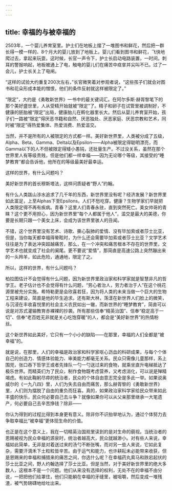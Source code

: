 ```yaml
---
---
---
```

title: 幸福的与被幸福的
---







2503年，一个婴儿养育室里。护士们在地板上摆了一堆图书和鲜花，然后把一群长得一模一样的、8个月大的婴儿放到了地板上。婴儿们看到图书和鲜花，飞快地爬过去，拿起来玩耍。这时候，长官一声令下，护士长启动电路装置，一时间，刺耳的警报响起，地板被通上了电，触电的婴儿们在痛苦中痉挛并尖叫不已。过了一会儿，护士长关上了电闸。

“这样的试验大约重复200次左右，”长官微笑着对参观者说，“这些孩子们就会对图书和花朵形成本能的憎恨，他们的条件反射就这样被限定了。”

“限定”，大约是《勇敢新世界》一书中的最关键词汇。在阿尔多斯·赫胥黎笔下的那个美好盛世里，人从受精开始就被“限定”了。精子和卵子在试管里被调制好，不健康的胚胎被“限定”出局，健康胎儿在孵化器里长大。然后从婴儿养育室开始，孩子们一路被“限定”得厌恶书籍和自然、厌恶独处、厌恶家庭、厌恶宗教和艺术，同时被“限定”得热爱集体、热爱消费、热爱滥交。

当然，并不是所有的人被限定的方式都一样。美好新世界里，人类被分成了五级，Alpha、Beta、Gamma、Delta以及Epsilon——Alpha被限定得聪明漂亮，而Gamma以下的人不但被限定得矮小愚钝，还批量生产。不过没关系，虽然在那个世界里人有等级贵贱，但是他们都一样幸福——因为无论哪个等级，其接受的“睡梦教育”都会告诉他，他所在的等级最美好最幸运。

这样的世界，有什么问题吗？

美好新世界的首长穆斯塔法，这样问质疑者“野人”约翰。

有什么人类跋山涉水追求了几千年的东西，新世界里没有呢？经济发展？新世界里如此富足，上至Alphas下至Epsilons，人们不愁吃穿。健康？生物学家们早就把人类限定得不再有疾病。青春？这里人们青春永驻，直到突然死亡。美女帅哥的青睐？这个更不用担心，因为新世界里“每个人都属于他人”，滥交是最大的美德，你要是长期只跟一个美女上床，会成为该世界里骇人的丑闻。

不错，这个世界里没有艺术、诗歌、撕心裂肺的爱情、没有毕加索或者莎士比亚，但是，当你每天都幸福得晕眩时，为什么还会需要毕加索或者莎士比亚？文学艺术往往是为了表达冲突超越痛苦，那么，在一个冲突和痛苦根本不存在的世界里，文学艺术也就变成了社会的阑尾。更不要说“爱情”，那简直是高速公路上突然蹦出来的一头羚羊，如此危险，通通地，限定了之。

所以，这样的世界，有什么问题吗？

柏拉图估计不会觉得有什么问题，因为新世界里政治家和科学家就是智慧非凡的哲学王。老子估计也不会觉得有什么问题，“劳心者治人，劳力者治于人”在这个桃花源里被充分实施。希特勒更是会欣喜若狂，因为将人类的未来当做一个巨大的生物工程来建设，简直是他的毕生追求。还有斯大林，荡漾在新世界人们脸上的微笑，与沉浸在丰收喜悦里的社会主义农民如出一辙，而新世界的“睡梦教育”，简直可以说是对苏式灌输教育赤裸裸的抄袭。所有那些信奉“精英治国”、信奉“稳定高于一切”、信奉“老百姓无非就是关心吃饱穿暖”的人，都会是“美好新世界”的热情粉丝。

这个新世界如此美好，它只有一个小小的缺陷——在那里，幸福的人们全都是“被幸福”的。

就是说，在那里，人们的幸福是政治家和科学家呕心沥血的科研成果，与每个个体自己的创造力、情感体验能力、审美能力都毫无关系。民众只需像儿童那样，系上围兜，张口吞下哲学王或者先锋队一勺一勺送过来的食物，就乘坐直升电梯抵达了极乐世界。而精英们为了民众，制作食物既考虑营养，又考虑消化，可以说是殚精竭虑。有如此鞠躬尽瘁的统治者，民众的个体自由意志完全是多此一举。如果说奥威尔的《一九八四》里，人们为失去自由而痛苦，那么赫胥黎的《勇敢新世界》里，人们则为摆脱了自由的重负而狂喜。真的，如果政治家科学家给民众带来如此丰盛的快乐，民众何必要自己去斗争？就像如果你可以从父亲那里继承一大笔遗产，何必要自己去辛苦挣钱？除非——

你认为得到的过程比得到本身更有意义。除非你不识抬举地认为，通过个体努力去争取幸福比“被幸福”更体现生命的价值。

也正是在这个意义上，我在一切精英治国观里读到的是对生命的藐视。当统治者的恩赐被视为民众幸福的源泉时，统治者越高大，民众就越渺小。对有些人来说，幸福如此简单，无非是对着送过来的汤勺不断张嘴，而对另一些人来说，它如此复杂，需要汗滴禾下土粒粒皆辛苦。由于运气和能力，也许耕耘未必能带来收获，但是恩赐来的幸福和捕猎来的痛苦之间，你选什么呢？在幸福药丸索马和跌宕起伏的莎士比亚之间，野人约翰选择了莎士比亚。但是当然，对于美好新世界里的绝大多数人，这根本不是一个问题。他们从来没有选择的权利，无处不在的幸福不由分说，一把把他们给罩住，他们只能躺在幸福的牙缝里，被咀嚼，然后变成一堆残渣，被气势磅礴地给吐出来。